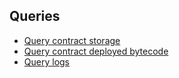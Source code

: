 ## Queries

- [Query contract storage](/examples/queries/query_contract_storage)
- [Query contract deployed bytecode](/examples/queries/query_deployed_bytecode)
- [Query logs](/examples/queries/query_logs)
